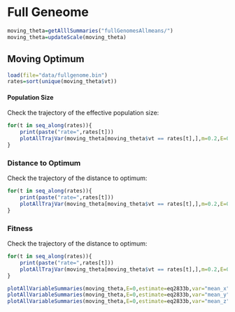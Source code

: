 # Full Geneome

```r
moving_theta=getAlllSummaries("fullGenomesAllmeans/")
moving_theta=updateScale(moving_theta)
```

## Moving Optimum


```r
load(file="data/fullgenome.bin")
rates=sort(unique(moving_theta$vt))
```


#### Population Size
Check the trajectory of  the effective population size:
```r
for(t in seq_along(rates)){
    print(paste("rate=",rates[t]))
    plotAllTrajVar(moving_theta[moving_theta$vt == rates[t],],m=0.2,E=0,obs="N")
}
```

### Distance to Optimum
Check the trajectory of the distance to optimum:
```r
for(t in seq_along(rates)){
    print(paste("rate=",rates[t]))
    plotAllTrajVar(moving_theta[moving_theta$vt == rates[t],],m=0.2,E=0,obs="dist")#,ylim=c(0,.005))
}
```

###  Fitness
Check the trajectory of the distance to optimum:
```r
for(t in seq_along(rates)){
    print(paste("rate=",rates[t]))
    plotAllTrajVar(moving_theta[moving_theta$vt == rates[t],],m=0.2,E=0,obs="mean_w")#,ylim=c(0,.005))
}
```

```r
plotAllVariableSummaries(moving_theta,E=0,estimate=eq2833b,var="mean_x") #we use only simulations without noise
plotAllVariableSummaries(moving_theta,E=0,estimate=eq2833b,var="mean_y") #we use only simulations without noise
plotAllVariableSummaries(moving_theta,E=0,estimate=eq2833b,var="mean_z") #we use only simulations without noise
```
